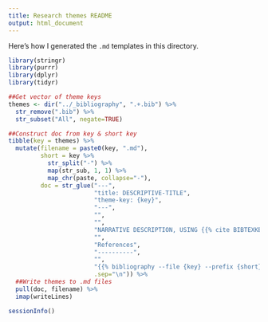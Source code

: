 ```yaml
---
title: Research themes README
output: html_document
---
```


Here's how I generated the `.md` templates in this directory.

```r
library(stringr)
library(purrr)
library(dplyr)
library(tidyr)

##Get vector of theme keys
themes <- dir("../_bibliography", ".+.bib") %>% 
  str_remove(".bib") %>% 
  str_subset("All", negate=TRUE)

##Construct doc from key & short key
tibble(key = themes) %>% 
  mutate(filename = paste0(key, ".md"),
         short = key %>% 
           str_split("-") %>% 
           map(str_sub, 1, 1) %>% 
           map_chr(paste, collapse="-"),
         doc = str_glue("---",
                        "title: DESCRIPTIVE-TITLE",
                        "theme-key: {key}",
                        "---",
                        "",
                        "",
                        "NARRATIVE DESCRIPTION, USING {{% cite BIBTEXKEY --prefix {short} %}}",
                        "",
                        "References",
                        "----------",
                        "",
                        "{{% bibliography --file {key} --prefix {short} %}}",
                        .sep="\n")) %>% 
  ##Write themes to .md files
  pull(doc, filename) %>% 
  imap(writeLines)
```



```r
sessionInfo()
```

